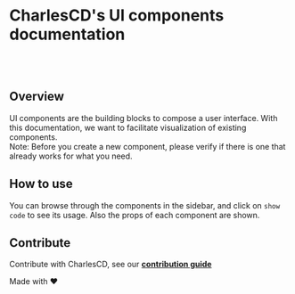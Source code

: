 
<Meta title="Introduction" />

# CharlesCD's UI components documentation
<br/>
<br/>

## Overview

UI components are the building blocks to compose a user interface. With this documentation, we want to
facilitate visualization of existing components.<br/>
Note: Before you create a new component, please verify if there is one that already works for what you need.

## How to use

You can browse through the components in the sidebar, and click on `show code` to see its usage. Also the props of
each component are shown.

## Contribute

Contribute with CharlesCD, see our [**contribution guide**](https://github.com/ZupIT/charlescd/blob/main/CONTRIBUTING.md)

Made with ♥️

